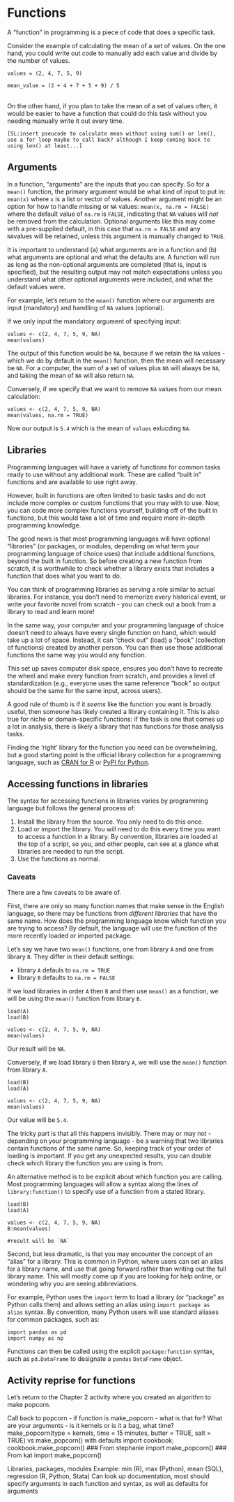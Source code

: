 # Functions

A "function" in programming is a piece of code that does a specific task. 

Consider the example of calculating the mean of a set of values. On the one hand, you could write out code to manually add each value and divide by the number of values.\

```
values = (2, 4, 7, 5, 9)

mean_value = (2 + 4 + 7 + 5 + 9) / 5
```
\
On the other hand, if you plan to take the mean of a set of values often, it would be easier to have a function that could do this task without you needing manually write it out every time.

```
[SL:insert pseucode to calculate mean without using sum() or len(), use a for loop maybe to call back? although I keep coming back to using len() at least...]

```

## Arguments

In a function, "arguments" are the inputs that you can specify. So for a `mean()` function, the primary argument would be what kind of input to put in: `mean(x)` where `x` is a list or vector of values. Another argument might be an option for how to handle missing or `NA` values: `mean(x, na.rm = FALSE)` where the default value of `na.rm` is `FALSE`, indicating that `NA` values will _not_ be removed from the calculation. Optional arguments like this may come with a pre-supplied default, in this case that `na.rm = FALSE` and any `NA`values will be retained, unless this argument is manually changed to `TRUE`.\

It is important to understand (a) what arguments are in a function and (b) what arguments are optional and what the defaults are. A function will run as long as the non-optional arguments are completed (that is, input is specified), but the resulting output may not match expectations unless you understand what other optional arguments were included, and what the default values were.\

For example, let's return to the `mean()` function where our arguments are input (mandatory) and handling of `NA` values (optional).

If we only input the mandatory argument of specifying input:
```
values <- c(2, 4, 7, 5, 9, NA)
mean(values)

```
The output of this function would be `NA`, because if we retain the `NA` values - which we do by default in the `mean()` function, then the mean will necessary be `NA`. For a computer, the sum of a set of values plus `NA` will always be `NA`, and taking the mean of `NA` will also return `NA`.

Conversely, if we specify that we want to remove `NA` values from our mean calculation:

```
values <- c(2, 4, 7, 5, 9, NA)
mean(values, na.rm = TRUE)

```
Now our output is `5.4` which is the mean of `values` exlucding `NA`.

## Libraries

Programming languages will have a variety of functions for common tasks ready to use without any additional work. These are called "built in" functions and are available to use right away.\

However, built in functions are often limited to basic tasks and do not include more complex or custom functions that you may with to use. Now, you can code more complex functions yourself, building off of the built in functions, but this would take a lot of time and require more in-depth programming knowledge.

The good news is that most programming languages will have optional "libraries" (or packages, or modules, depending on what term your programming language of choice uses) that include additional functions, beyond the built in function. So before creating a new function from scratch, it is worthwhile to check whether a library exists that includes a function that does what you want to do.\

You can think of programming libraries as serving a role similar to actual libraries. For instance, you don't need to memorize every historical event, or write your favorite novel from scratch - you can check out a book from a library to read and learn more!\

In the same way, your computer and your programming language of choice doesn't need to always have every single function on hand, which would take up a lot of space. Instead, it can "check out" (load) a "book" (collection of functions) created by another person. You can then use those additional functions the same way you would any function.\

This set up saves computer disk space, ensures you don't have to recreate the wheel and make every function from scratch, and provides a level of standardization (e.g., everyone uses the same reference "book" so output should be the same for the same input, across users).\

A good rule of thumb is if it _seems_ like the function you want is broadly useful, then someone has likely created a library containing it. This is also true for niche or domain-specific functions: if the task is one that comes up a lot in analysis, there is likely a library that has functions for those analysis tasks.\

Finding the 'right' library for the function you need can be overwhelming, but a good starting point is the official library collection for a programming language, such as [CRAN for R](https://cran.r-project.org/web/views/) or [PyPI for Python](https://pypi.org/).

## Accessing functions in libraries

The syntax for accessing functions in libraries varies by programming language but follows the general process of:

1. Install the library from the source. You only need to do this once. 
2. Load or import the library. You will need to do this every time you want to access a function in a library. By convention, libraries are loaded at the top of a script, so you, and other people, can see at a glance what libraries are needed to run the script.
3. Use the functions as normal.

### Caveats

There are a few caveats to be aware of.\

First, there are only so many function names that make sense in the English language, so there may be functions from _different libraries_ that have the same name. How does the programming language know which function you are trying to access? By default, the language will use the function of the more recently loaded or imported package.

Let's say we have two `mean()` functions, one from library `A` and one from library `B`. They differ in their default settings: 

- library `A` defauls to `na.rm = TRUE`
- library `B` defaults to `na.rm = FALSE`

If we load libraries in order `A` then `B` and then use `mean()` as a function, we will be using the `mean()` function from library `B`.

```
load(A)
load(B)

values <- c(2, 4, 7, 5, 9, NA)
mean(values)

```
Our result will be `NA`.

Conversely, if we load library `B` then library `A`, we will use the `mean()` function from library `A`.

```
load(B)
load(A)

values <- c(2, 4, 7, 5, 9, NA)
mean(values)

```

Our value will be `5.4`.

The tricky part is that all this happens invisibly. There may or may not - depending on your programming language - be a warning that two libraries contain functions of the same name. So, keeping track of your order of loading is important. If you get any unexpected results, you can double check which library the function you are using is from.\

An alternative method is to be explicit about which function you are calling. Most programming languages will allow a syntax along the lines of `library:function()` to specify use of a function from a stated library.\

```
load(B)
load(A)

values <- c(2, 4, 7, 5, 9, NA)
B:mean(values)

#result will be `NA`

```

Second, but less dramatic, is that you may encounter the concept of an "alias" for a library. This is common in Python, where users can set an alias for a library name, and use that going forward rather than writing out the full library name. This will mostly come up if you are looking for help online, or wondering why you are seeing abbreviations.

For example, Python uses the `import` term to load a library (or "package" as Python calls them) and allows setting an alias using `import package as alias` syntax. By convention, many Python users will use standard aliases for common packages, such as:

```
import pandas as pd
import numpy as np
```

Functions can then be called using the explicit `package:function` syntax, such as `pd.DataFrame` to designate a `pandas` `DataFrame` object.


## Activity reprise for functions

Let's return to the Chapter 2 activity where you created an algorithm to make popcorn. 

Call back to popcorn - if function is make_popcorn - what is that for? What are your arguments - is it kernels or is it a bag, what time?
make_popcorn(type = kernels, time = 15 minutes, butter = TRUE, salt = TRUE) vs make_popcorn() with defaults
import cookbook; cookbook.make_popcorn()
### From stephanie import make_popcorn()
### From kat import make_popcorn()


Libraries, packages, modules
Example: min (R), max (Python), mean (SQL), regression (R, Python, Stata)
Can look up documentation, most should specify arguments in each function and syntax, as well as defaults for arguments 
